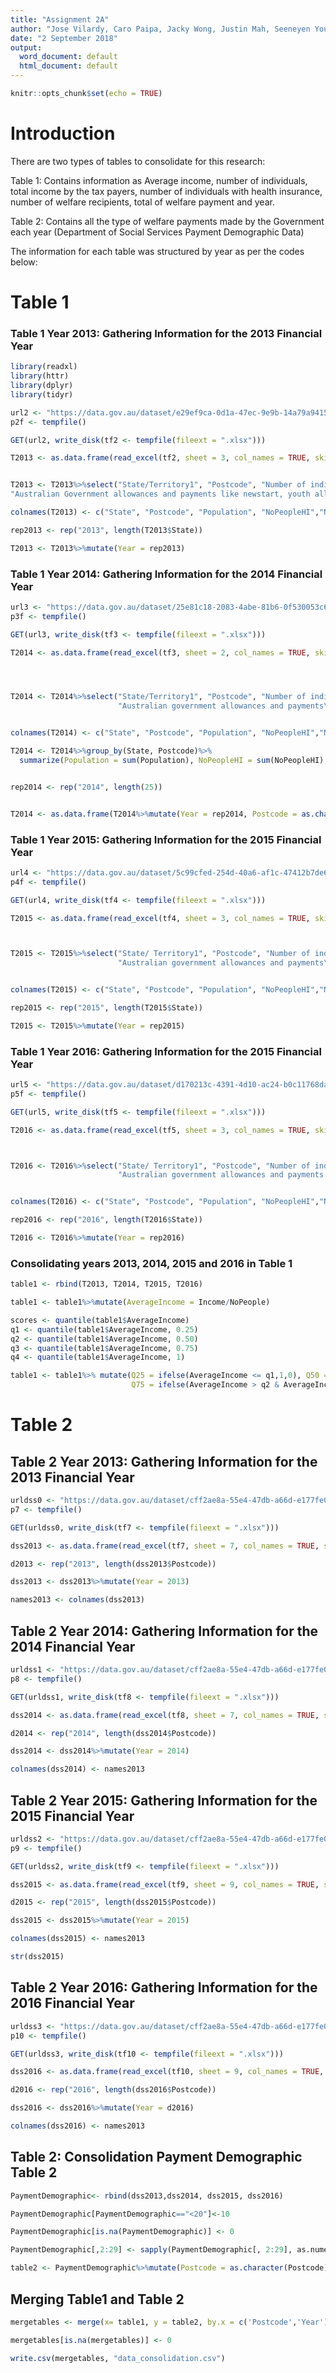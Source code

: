 ---
title: "Assignment 2A"
author: "Jose Vilardy, Caro Paipa, Jacky Wong, Justin Mah, Seeneyen Youshinee"
date: "2 September 2018"
output:
  word_document: default
  html_document: default
---

```{r setup, include=FALSE}
knitr::opts_chunk$set(echo = TRUE)
```

# Introduction

There are two types of tables to consolidate for this research:

Table 1: Contains information as Average income, number of individuals, total income by the tax payers, number of individuals with health insurance, number of welfare recipients, total of welfare payment and year.

Table 2: Contains all the type of welfare payments made by the Government each year (Department of Social Services Payment Demographic Data)

The information for each table was structured by year as per the codes below:

# Table 1

### Table 1 Year 2013: Gathering Information for the 2013 Financial Year
```{r,  warning = FALSE}
library(readxl)
library(httr)
library(dplyr)
library(tidyr)

url2 <- "https://data.gov.au/dataset/e29ef9ca-0d1a-47ec-9e9b-14a79a941511/resource/fa6fda82-a70d-4f4c-bb00-203ffc4d20af/download/taxstats2013individual06selected-items-by-taxable-status-postcode.xlsx"
p2f <- tempfile()

GET(url2, write_disk(tf2 <- tempfile(fileext = ".xlsx")))

T2013 <- as.data.frame(read_excel(tf2, sheet = 3, col_names = TRUE, skip = 2))


T2013 <- T2013%>%select("State/Territory1", "Postcode", "Number of individuals\r\nno.", "Number of individuals with private health insurance no.","Taxable income or loss\r\nno.", "Taxable income or loss\r\n$", "Gross interest\r\n$", 
"Australian Government allowances and payments like newstart, youth allowance and austudy payment\r\n$", "Australian Government allowances and payments like newstart, youth allowance and austudy payment\r\nno.")

colnames(T2013) <- c("State", "Postcode", "Population", "NoPeopleHI","NoPeople", "Income", "Interest", "Allowances", "NoAllowances")

rep2013 <- rep("2013", length(T2013$State))

T2013 <- T2013%>%mutate(Year = rep2013)

```


### Table 1 Year 2014: Gathering Information for the 2014 Financial Year
```{r,  warning = FALSE}

url3 <- "https://data.gov.au/dataset/25e81c18-2083-4abe-81b6-0f530053c63f/resource/942c9a30-baf2-4432-9513-1395fbef7edf/download/taxstats2014individual06taxablestatuspostcode.xlsx"
p3f <- tempfile()

GET(url3, write_disk(tf3 <- tempfile(fileext = ".xlsx")))

T2014 <- as.data.frame(read_excel(tf3, sheet = 2, col_names = TRUE, skip = 2))




T2014 <- T2014%>%select("State/Territory1", "Postcode", "Number of individuals", "Number of individuals with private health insurance","Taxable income or loss3\r\nno.", "Taxable income or loss3\r\n$", "Gross interest\r\n$", 
                        "Australian government allowances and payments\r\n$", "Australian government allowances and payments\r\nno.")


colnames(T2014) <- c("State", "Postcode", "Population", "NoPeopleHI","NoPeople", "Income", "Interest", "Allowances", "NoAllowances")

T2014 <- T2014%>%group_by(State, Postcode)%>% 
  summarize(Population = sum(Population), NoPeopleHI = sum(NoPeopleHI), NoPeople = sum(NoPeople), Income = sum(Income), Interest = sum(Interest), Allowances = sum(Allowances), NoAllowances = sum(NoAllowances))


rep2014 <- rep("2014", length(25))


T2014 <- as.data.frame(T2014%>%mutate(Year = rep2014, Postcode = as.character(Postcode)))

```



### Table 1 Year 2015: Gathering Information for the 2015 Financial Year
```{r,  warning = FALSE}

url4 <- "https://data.gov.au/dataset/5c99cfed-254d-40a6-af1c-47412b7de6fe/resource/12443334-2273-4e0f-a2e1-c9d0c1d8213b/download/taxstats2015individual06taxablestatusstateterritorypostcode.xlsx"
p4f <- tempfile()

GET(url4, write_disk(tf4 <- tempfile(fileext = ".xlsx")))

T2015 <- as.data.frame(read_excel(tf4, sheet = 3, col_names = TRUE, skip = 2))



T2015 <- T2015%>%select("State/ Territory1", "Postcode", "Number of individuals\r\nno.", "People with private health insurance\r\nno.","Taxable income or loss3\r\nno.", "Taxable income or loss3\r\n$", "Gross interest\r\n$", 
                        "Australian government allowances and payments\r\n$", "Australian government allowances and payments\r\nno.")


colnames(T2015) <- c("State", "Postcode", "Population", "NoPeopleHI","NoPeople", "Income", "Interest", "Allowances", "NoAllowances")

rep2015 <- rep("2015", length(T2015$State))

T2015 <- T2015%>%mutate(Year = rep2015)
```


### Table 1 Year 2016: Gathering Information for the 2015 Financial Year
```{r,  warning = FALSE}

url5 <- "https://data.gov.au/dataset/d170213c-4391-4d10-ac24-b0c11768da3f/resource/8c86b6d5-0485-4387-b12b-ad26a9da2033/download/taxstats2016individual06taxablestatusstateterritorypostcodetaxableincome.xlsx"
p5f <- tempfile()

GET(url5, write_disk(tf5 <- tempfile(fileext = ".xlsx")))

T2016 <- as.data.frame(read_excel(tf5, sheet = 3, col_names = TRUE, skip = 2))



T2016 <- T2016%>%select("State/ Territory1", "Postcode", "Number of individuals\r\nno.", "People with private health insurance \r\nno.","Taxable income or loss3 \r\nno.", "Taxable income or loss3 \r\n$", "Gross interest \r\n$", 
                        "Australian government allowances and payments \r\n$", "Australian government allowances and payments \r\nno.")


colnames(T2016) <- c("State", "Postcode", "Population", "NoPeopleHI","NoPeople", "Income", "Interest", "Allowances", "NoAllowances")

rep2016 <- rep("2016", length(T2016$State))

T2016 <- T2016%>%mutate(Year = rep2016)

```


### Consolidating years 2013, 2014, 2015 and 2016 in Table 1

```{r,  warning = FALSE}

table1 <- rbind(T2013, T2014, T2015, T2016)

table1 <- table1%>%mutate(AverageIncome = Income/NoPeople)

scores <- quantile(table1$AverageIncome)
q1 <- quantile(table1$AverageIncome, 0.25) 
q2 <- quantile(table1$AverageIncome, 0.50)
q3 <- quantile(table1$AverageIncome, 0.75)
q4 <- quantile(table1$AverageIncome, 1)

table1 <- table1%>% mutate(Q25 = ifelse(AverageIncome <= q1,1,0), Q50 = ifelse(AverageIncome > q1 & AverageIncome <= q2,1,0), 
                           Q75 = ifelse(AverageIncome > q2 & AverageIncome <= q3,1,0), Q1 = ifelse(AverageIncome > q3 & AverageIncome <= q4,1,0))

```



# Table 2

## Table 2 Year 2013: Gathering Information for the 2013 Financial Year
```{r,  warning = FALSE}
urldss0 <- "https://data.gov.au/dataset/cff2ae8a-55e4-47db-a66d-e177fe0ac6a0/resource/6b2343f4-09d3-4b03-a1fe-41897f710c6c/download/dssdemographicsdecember2013.xlsx"
p7 <- tempfile()

GET(urldss0, write_disk(tf7 <- tempfile(fileext = ".xlsx")))

dss2013 <- as.data.frame(read_excel(tf7, sheet = 7, col_names = TRUE, skip = 2))

d2013 <- rep("2013", length(dss2013$Postcode))

dss2013 <- dss2013%>%mutate(Year = 2013)

names2013 <- colnames(dss2013)

```

## Table 2 Year 2014: Gathering Information for the 2014 Financial Year
```{r,  warning = FALSE}
urldss1 <- "https://data.gov.au/dataset/cff2ae8a-55e4-47db-a66d-e177fe0ac6a0/resource/f0615bb3-463f-4352-902c-0b6bb0e22e7d/download/june-2014-dss-demographics-suppressed-2014-final-ftb.xlsx"
p8 <- tempfile()

GET(urldss1, write_disk(tf8 <- tempfile(fileext = ".xlsx")))

dss2014 <- as.data.frame(read_excel(tf8, sheet = 7, col_names = TRUE, skip = 2))

d2014 <- rep("2014", length(dss2014$Postcode))

dss2014 <- dss2014%>%mutate(Year = 2014)

colnames(dss2014) <- names2013

```

## Table 2 Year 2015: Gathering Information for the 2015 Financial Year
```{r,  warning = FALSE}
urldss2 <- "https://data.gov.au/dataset/cff2ae8a-55e4-47db-a66d-e177fe0ac6a0/resource/e6457899-378e-406f-8027-a6ee8a19eec6/download/dss-demographics-june-2015.xlsx"
p9 <- tempfile()

GET(urldss2, write_disk(tf9 <- tempfile(fileext = ".xlsx")))

dss2015 <- as.data.frame(read_excel(tf9, sheet = 9, col_names = TRUE, skip = 2))

d2015 <- rep("2015", length(dss2015$Postcode))

dss2015 <- dss2015%>%mutate(Year = 2015)

colnames(dss2015) <- names2013

str(dss2015)


```

## Table 2 Year 2016: Gathering Information for the 2016 Financial Year
```{r,  warning = FALSE}
urldss3 <- "https://data.gov.au/dataset/cff2ae8a-55e4-47db-a66d-e177fe0ac6a0/resource/829fc910-e263-4a59-ad33-1cd1159ce0df/download/dss-demographics-june-2016.xlsx"
p10 <- tempfile()

GET(urldss3, write_disk(tf10 <- tempfile(fileext = ".xlsx")))

dss2016 <- as.data.frame(read_excel(tf10, sheet = 9, col_names = TRUE, skip = 2))

d2016 <- rep("2016", length(dss2016$Postcode))

dss2016 <- dss2016%>%mutate(Year = d2016)

colnames(dss2016) <- names2013


```

## Table 2: Consolidation Payment Demographic Table 2
```{r,  warning = FALSE}
PaymentDemographic<- rbind(dss2013,dss2014, dss2015, dss2016)

PaymentDemographic[PaymentDemographic=="<20"]<-10

PaymentDemographic[is.na(PaymentDemographic)] <- 0

PaymentDemographic[,2:29] <- sapply(PaymentDemographic[, 2:29], as.numeric)

table2 <- PaymentDemographic%>%mutate(Postcode = as.character(Postcode))


```


## Merging Table1 and Table 2

```{r,  warning = FALSE}

mergetables <- merge(x= table1, y = table2, by.x = c('Postcode','Year'), by.y = c('Postcode','Year'), all.x = TRUE)

mergetables[is.na(mergetables)] <- 0

write.csv(mergetables, "data_consolidation.csv")

```


